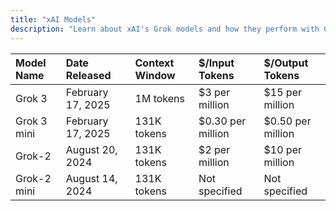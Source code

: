 ```yaml
---
title: "xAI Models"
description: "Learn about xAI's Grok models and how they perform with Cline."
---
```


| Model Name | Date Released | Context Window | $/Input Tokens | $/Output Tokens |
|:-----------|:--------------|:---------------|:---------------|:----------------|
| Grok 3 | February 17, 2025  | 1M tokens  | $3 per million  | $15 per million  |
| Grok 3 mini | February 17, 2025  | 131K tokens  | $0.30 per million  | $0.50 per million  |
| Grok-2 | August 20, 2024  | 131K tokens  | $2 per million  | $10 per million  |
| Grok-2 mini | August 14, 2024  | 131K tokens  | Not specified | Not specified |

